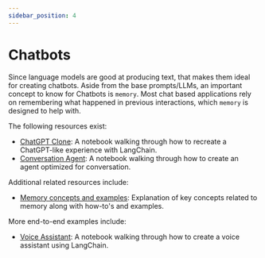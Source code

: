 ```yaml
---
sidebar_position: 4
---
```


# Chatbots

Since language models are good at producing text, that makes them ideal for creating chatbots.
Aside from the base prompts/LLMs, an important concept to know for Chatbots is `memory`.
Most chat based applications rely on remembering what happened in previous interactions, which `memory` is designed to help with.

The following resources exist:
- [ChatGPT Clone](/docs/modules/agents/how_to/chatgpt_clone.html): A notebook walking through how to recreate a ChatGPT-like experience with LangChain.
- [Conversation Agent](/docs/modules/agents/agent_types/chat_conversation_agent.html): A notebook walking through how to create an agent optimized for conversation.


Additional related resources include:
- [Memory concepts and examples](/docs/modules/memory/): Explanation of key concepts related to memory along with how-to's and examples.

More end-to-end examples include:
- [Voice Assistant](./voice_assistant.html): A notebook walking through how to create a voice assistant using LangChain.
